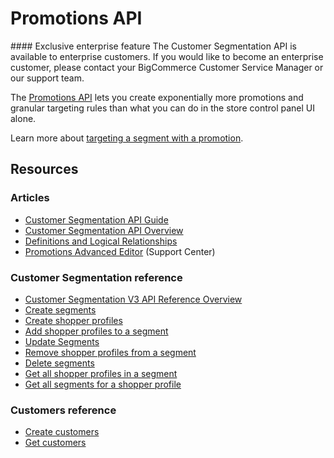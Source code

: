 # Promotions API

<Callout type="info">
  #### Exclusive enterprise feature
  The Customer Segmentation API is available to enterprise customers. If you would like to become an enterprise customer, please contact your BigCommerce Customer Service Manager or our support team.
</Callout>

The [Promotions API](/docs/store-operations/promotions) lets you create exponentially more promotions and granular targeting rules than what you can do in the store control panel UI alone.


Learn more about [targeting a segment with a promotion](/docs/store-operations/customer-segmentation/user-guide#targeting-a-segment-with-a-promotion).

## Resources

### Articles
* [Customer Segmentation API Guide](/docs/store-operations/customer-segmentation/user-guide)
* [Customer Segmentation API Overview](/docs/store-operations/customer-segmentation)
* [Definitions and Logical Relationships](/docs/store-operations/customer-segmentation/definitions-and-relationships)
* [Promotions Advanced Editor](https://support.bigcommerce.com/s/article/Advanced-Promotions#creating) (Support Center)

### Customer Segmentation reference
* [Customer Segmentation V3 API Reference Overview](/docs/rest-management/customer-segmentation/segments)
* [Create segments](/docs/rest-management/customer-segmentation/segments#create-segments)
* [Create shopper profiles](/docs/rest-management/customer-segmentation/shopper-profiles#create-shopper-profiles)
* [Add shopper profiles to a segment](/docs/rest-management/customer-segmentation/shopper-profiles-for-a-segment#add-shopper-profiles-to-a-segment)
* [Update Segments](/docs/rest-management/customer-segmentation/segments#update-segments)
* [Remove shopper profiles from a segment](/docs/rest-management/customer-segmentation/shopper-profiles-for-a-segment#remove-shopper-profiles-from-a-segment)
* [Delete segments](/docs/rest-management/customer-segmentation/segments#delete-segments)
* [Get all shopper profiles in a segment](/docs/rest-management/customer-segmentation/shopper-profiles-for-a-segment#get-all-shopper-profiles-in-a-segment)
* [Get all segments for a shopper profile](/docs/rest-management/customer-segmentation/segments-for-a-shopper-profile#get-all-segments-for-a-shopper-profile)

### Customers reference
* [Create customers](/docs/rest-management/customers#create-customers)
* [Get customers](/docs/rest-management/customers#get-all-customer)
